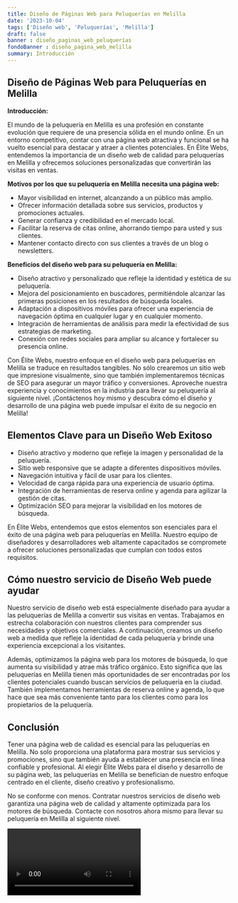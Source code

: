 ```yaml
---
title: Diseño de Páginas Web para Peluquerías en Melilla
date: '2023-10-04'
tags: ['Diseño web', 'Peluquerías', 'Melilla']
draft: false
banner : diseño_paginas_web_peluquerías
fondoBanner : diseño_pagina_web_melilla
summary: Introducción
---
```


## Diseño de Páginas Web para Peluquerías en Melilla

**Introducción:**

El mundo de la peluquería en Melilla es una profesión en constante evolución que requiere de una presencia sólida en el mundo online. En un entorno competitivo, contar con una página web atractiva y funcional se ha vuelto esencial para destacar y atraer a clientes potenciales. En Élite Webs, entendemos la importancia de un diseño web de calidad para peluquerías en Melilla y ofrecemos soluciones personalizadas que convertirán las visitas en ventas.

**Motivos por los que su peluquería en Melilla necesita una página web:**

- Mayor visibilidad en internet, alcanzando a un público más amplio.
- Ofrecer información detallada sobre sus servicios, productos y promociones actuales.
- Generar confianza y credibilidad en el mercado local.
- Facilitar la reserva de citas online, ahorrando tiempo para usted y sus clientes.
- Mantener contacto directo con sus clientes a través de un blog o newsletters.

**Beneficios del diseño web para su peluquería en Melilla:**

- Diseño atractivo y personalizado que refleje la identidad y estética de su peluquería.
- Mejora del posicionamiento en buscadores, permitiéndole alcanzar las primeras posiciones en los resultados de búsqueda locales.
- Adaptación a dispositivos móviles para ofrecer una experiencia de navegación óptima en cualquier lugar y en cualquier momento.
- Integración de herramientas de análisis para medir la efectividad de sus estrategias de marketing.
- Conexión con redes sociales para ampliar su alcance y fortalecer su presencia online.

Con Élite Webs, nuestro enfoque en el diseño web para peluquerías en Melilla se traduce en resultados tangibles. No sólo crearemos un sitio web que impresione visualmente, sino que también implementaremos técnicas de SEO para asegurar un mayor tráfico y conversiones. Aproveche nuestra experiencia y conocimientos en la industria para llevar su peluquería al siguiente nivel. ¡Contáctenos hoy mismo y descubra cómo el diseño y desarrollo de una página web puede impulsar el éxito de su negocio en Melilla!

<GifSeo />

<Cta />

## Elementos Clave para un Diseño Web Exitoso

- Diseño atractivo y moderno que refleje la imagen y personalidad de la peluquería.
- Sitio web responsive que se adapte a diferentes dispositivos móviles.
- Navegación intuitiva y fácil de usar para los clientes.
- Velocidad de carga rápida para una experiencia de usuario óptima.
- Integración de herramientas de reserva online y agenda para agilizar la gestión de citas.
- Optimización SEO para mejorar la visibilidad en los motores de búsqueda.

En Élite Webs, entendemos que estos elementos son esenciales para el éxito de una página web para peluquerías en Melilla. Nuestro equipo de diseñadores y desarrolladores web altamente capacitados se compromete a ofrecer soluciones personalizadas que cumplan con todos estos requisitos.

## Cómo nuestro servicio de Diseño Web puede ayudar

Nuestro servicio de diseño web está especialmente diseñado para ayudar a las peluquerías de Melilla a convertir sus visitas en ventas. Trabajamos en estrecha colaboración con nuestros clientes para comprender sus necesidades y objetivos comerciales. A continuación, creamos un diseño web a medida que refleje la identidad de cada peluquería y brinde una experiencia excepcional a los visitantes.

Además, optimizamos la página web para los motores de búsqueda, lo que aumenta su visibilidad y atrae más tráfico orgánico. Esto significa que las peluquerías en Melilla tienen más oportunidades de ser encontradas por los clientes potenciales cuando buscan servicios de peluquería en la ciudad. También implementamos herramientas de reserva online y agenda, lo que hace que sea más conveniente tanto para los clientes como para los propietarios de la peluquería.

## Conclusión

Tener una página web de calidad es esencial para las peluquerías en Melilla. No solo proporciona una plataforma para mostrar sus servicios y promociones, sino que también ayuda a establecer una presencia en línea confiable y profesional. Al elegir Élite Webs para el diseño y desarrollo de su página web, las peluquerías en Melilla se benefician de nuestro enfoque centrado en el cliente, diseño creativo y profesionalismo.

No se conforme con menos. Contratar nuestros servicios de diseño web garantiza una página web de calidad y altamente optimizada para los motores de búsqueda. Contacte con nosotros ahora mismo para llevar su peluquería en Melilla al siguiente nivel.

<Video />

<CtaBot job='Peluquerías' city='Melilla'/>

<Gmaps query='Melilla+españa+maps' />